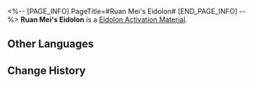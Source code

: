 <%-- [PAGE_INFO]
PageTitle=#Ruan Mei's Eidolon#
[END_PAGE_INFO] --%>
{{Item Infobox
|id          = 11303
|image       = Item Ruan Mei's Eidolon.png{{subst:void|<!--$UPLOAD:<<SpriteOutput/ItemFigures/11003.png>-<Item Ruan Mei's Eidolon.png>-<Item Icons>>-->}}
|type        = Eidolon Activation Material
|invCategory = 
|rarity      = 5
|effect      = 
|description = Material for raising Ruan Mei's Eidolon Level.
}}
'''Ruan Mei's Eidolon''' is a [[Eidolon Activation Material]].

==Other Languages==
{{Other Languages
|en   = Ruan Mei's Eidolon
|zhs  = 【阮•梅】的星魂
|zht  = 【阮•梅】的星魂
|ja   = 「ルアン・メェイ」の星魂
|ko   = [완•매]의 성혼
|es   = Eidolon de Ruan Mei
|fr   = Eidolon de Ruan Mei
|ru   = Эйдолон Жуань Мэй
|th   = Eidolon ของ Ruan Mei
|vi   = Tinh Hồn Ruan Mei
|de   = Ruan Meis Eidolon
|id   = Ruan Mei's Eidolon
|pt   = Eidolon de Ruan Mei
}}

==Change History==
{{Change History|1.6}}